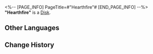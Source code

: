 <%-- [PAGE_INFO]
PageTitle=#"Hearthfire"#
[END_PAGE_INFO] --%>
{{Item Infobox
|id          = 210112
|image       = Item Hearthfire.png
|type        = Disk
|invCategory = Valuables
|rarity      = 3
|effect      = A record that can be played on the Express' phonograph. It might be a chance acquisition or a gift from someone else. All sorts of memories surge up when the music plays &mdash; the smiles, encounters, touches, and the excitement of battle. Maybe that is why people still collect records even as society rapidly advances.<br />The current record contains the track "Hearthfire."
|description = <br />''Happiness is just having a crackling fire and friends and family by one's side.''
}}
'''"Hearthfire"''' is a [[Disk]].

==Other Languages==
{{Other Languages
|en   = "Hearthfire"
|zhs  = 《炉火》
|zht  = 〈爐火〉
|ja   = 『炉火』
|ko   = ≪화롯불≫
|es   = El fuego del hogar
|fr   = « Hearthfire »
|ru   = Hearthfire
|th   = "Hearthfire"
|vi   = "Ngọn Lửa Trái Tim"
|de   = „Herdfeuer“
|id   = "Hearthfire"
|pt   = "Hearthfire"
}}

==Change History==
{{Change History|2.0}}